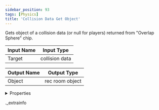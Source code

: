 ```yaml
---
sidebar_position: 93
tags: [Physics]
title: 'Collision Data Get Object'
---
```


Gets object of a collision data (or null for players) returned from "Overlap Sphere" chip.



<IChip uuid="8c8931da-1a8e-4164-a3a5-0f68db8cafb5" />

| Input Name | Input Type |
|-----------|-----------|
| Target | collision data |

| Output Name | Output Type |
|-----------|-----------|
| Object | rec room object |


<details>
  <summary>Properties</summary>
  <div>
    <div>
    <table>
      <thead>
        <tr>
          <th>Room availability:</th>
          <th>Available everywhere</th>
        </tr>
        <tr>
          <th>Is beta required?</th>
          <th>No</th>
        </tr>
        <tr>
          <th>Is this chip a trolling risk?</th>
          <th>No</th>
        </tr>
        <tr>
          <th>Is this chip a role assignment risk?</th>
          <th>No</th>
        </tr>
        <tr>
          <th>Chip UUID</th>
          <th>8c8931da-1a8e-4164-a3a5-0f68db8cafb5</th>
        </tr>
      </thead>
    </table>
    </div>
  </div>
</details>

._extrainfo